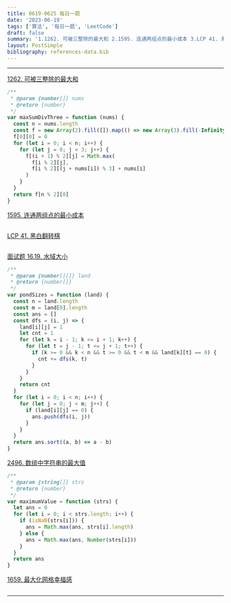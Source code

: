 ```yaml
---
title: 0619-0625 每日一题
date: '2023-06-19'
tags: ['算法', '每日一题', 'LeetCode']
draft: false
summary: '1.1262. 可被三整除的最大和 2.1595. 连通两组点的最小成本 3.LCP 41. 黑白翻转棋 4.面试题 16.19. 水域大小 5.2496. 数组中字符串的最大值 6.1659. 最大化网格幸福感'
layout: PostSimple
bibliography: references-data.bib
---
```


---

[1262. 可被三整除的最大和](https://leetcode.cn/problems/greatest-sum-divisible-by-three/)

```js
/**
 * @param {number[]} nums
 * @return {number}
 */
var maxSumDivThree = function (nums) {
  const n = nums.length
  const f = new Array(2).fill([]).map(() => new Array(3).fill(-Infinity))
  f[0][0] = 0
  for (let i = 0; i < n; i++) {
    for (let j = 0; j < 3; j++) {
      f[(i + 1) % 2][j] = Math.max(
        f[i % 2][j],
        f[i % 2][(j + nums[i]) % 3] + nums[i]
      )
    }
  }
  return f[n % 2][0]
}
```

[1595. 连通两组点的最小成本](https://leetcode.cn/problems/minimum-cost-to-connect-two-groups-of-points/)

```js

```

[LCP 41. 黑白翻转棋](https://leetcode.cn/problems/fHi6rV/)

```js

```

[面试题 16.19. 水域大小](https://leetcode.cn/problems/pond-sizes-lcci/)

```js
/**
 * @param {number[][]} land
 * @return {number[]}
 */
var pondSizes = function (land) {
  const n = land.length
  const m = land[0].length
  const ans = []
  const dfs = (i, j) => {
    land[i][j] = 1
    let cnt = 1
    for (let k = i - 1; k <= i + 1; k++) {
      for (let t = j - 1; t <= j + 1; t++) {
        if (k >= 0 && k < n && t >= 0 && t < m && land[k][t] == 0) {
          cnt += dfs(k, t)
        }
      }
    }
    return cnt
  }
  for (let i = 0; i < n; i++) {
    for (let j = 0; j < m; j++) {
      if (land[i][j] == 0) {
        ans.push(dfs(i, j))
      }
    }
  }
  return ans.sort((a, b) => a - b)
}
```

[2496. 数组中字符串的最大值](https://leetcode.cn/problems/maximum-value-of-a-string-in-an-array/)

```js
/**
 * @param {string[]} strs
 * @return {number}
 */
var maximumValue = function (strs) {
  let ans = 0
  for (let i = 0; i < strs.length; i++) {
    if (isNaN(strs[i])) {
      ans = Math.max(ans, strs[i].length)
    } else {
      ans = Math.max(ans, Number(strs[i]))
    }
  }
  return ans
}
```

[1659. 最大化网格幸福感](https://leetcode.cn/problems/maximize-grid-happiness/)

```js

```

---
